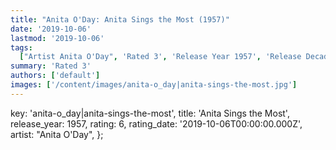 ```yaml
---
title: "Anita O'Day: Anita Sings the Most (1957)"
date: '2019-10-06'
lastmod: '2019-10-06'
tags:
  ["Artist Anita O'Day", 'Rated 3', 'Release Year 1957', 'Release Decade 1950']
summary: 'Rated 3'
authors: ['default']
images: ['/content/images/anita-o_day|anita-sings-the-most.jpg']
---
```


  key: 'anita-o_day|anita-sings-the-most',
  title: 'Anita Sings the Most',
  release_year: 1957,
  rating: 6,
  rating_date: '2019-10-06T00:00:00.000Z',
  artist: "Anita O'Day",
};

<MusicRating data={data} />
